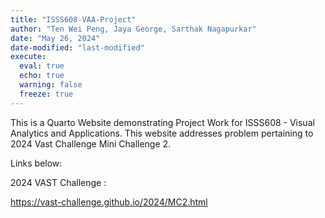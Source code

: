 ```yaml
---
title: "ISSS608-VAA-Project"
author: "Ten Wei Peng, Jaya George, Sarthak Nagapurkar"
date: "May 26, 2024"
date-modified: "last-modified"
execute: 
  eval: true
  echo: true
  warning: false
  freeze: true
---
```


This is a Quarto Website demonstrating Project Work for ISSS608 - Visual Analytics and Applications. This website addresses problem pertaining to 2024 Vast Challenge Mini Challenge 2.

Links below:

2024 VAST Challenge :

<https://vast-challenge.github.io/2024/MC2.html> 
